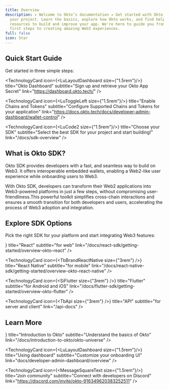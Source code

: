 ```yaml
---
title: Overview
description: ✦ Welcome to Okto’s documentation ✦ Get started with Okto SDK in
  your project. Learn the basics, explore how Okto works, and find helpful
  resources to build and improve your app. We're here to guide you from your
  first steps to creating amazing Web3 experiences.
full: false
icon: Star
---
```



## Quick Start Guide

Get started in three simple steps:

<div className="grid grid-cols-1 md:grid-cols-2 gap-3 md:gap-6 lg:gap-8">

  <TechnologyCard 
      icon={<LuLayoutDashboard size={"1.5rem"}/>}
      title="Okto Dashboard" 
      subtitle="Sign up and retrieve your Okto App Secret" 
      link="https://dashboard.okto.tech/"
  />

  <TechnologyCard 
      icon={<LuToggleLeft size={"1.5rem"}/>}
      title="Enable Chains and Tokens" 
      subtitle="Configure Supported Chains and Tokens for your application" 
      link="https://docs.okto.tech/docs/developer-admin-dashboard/wallet-control"
  />

  <TechnologyCard 
      icon={<LuCode2 size={"1.5rem"}/>}
      title="Choose your SDK" 
      subtitle="Select the best SDK for your project and start building!" 
      link="/docs/sdk-overview"
  />

</div>

## What is Okto SDK?

Okto SDK provides developers with a fast, and seamless way to build on Web3. It offers interoperable embedded wallets, enabling a Web2-like user experience while onboarding users to Web3.

With Okto SDK, developers can transform their Web2 applications into Web3-powered platforms in just a few steps, without compromising user-friendliness.This powerful toolkit simplifies cross-chain interactions and ensures a smooth transition for both developers and users, accelerating the process of Web3 adoption and integration.

## Explore SDK Options

Pick the right SDK for your platform and start integrating Web3 features:

<div className="grid grid-cols-1 md:grid-cols-2 gap-3 md:gap-6 lg:gap-8">
  <TechnologyCard
      icon={<FaReact size={"3rem"} />}
      title="React"
      subtitle="for web"
      link="/docs/react-sdk/getting-started/overview-okto-react"
  />

  <TechnologyCard
      icon={<TbBrandReactNative size={"3rem"} />}
      title="React Native"
      subtitle="for mobile"
      link="/docs/react-native-sdk/getting-started/overview-okto-react-native"
  />

  <TechnologyCard
      icon={<SiFlutter size={"3rem"} />}
      title="Flutter"
      subtitle="for Android and iOS"
      link="/docs/flutter-sdk/getting-started/overview-okto-flutter"
  />

  <TechnologyCard 
      icon={<TbApi size={"3rem"} />}
      title="API"
      subtitle="for server and client"
      link="/api-docs"
  />

</div>

## Learn More 

<div className="grid grid-cols-1 md:grid-cols-2 gap-3 md:gap-6 lg:gap-8">
  <TechnologyCard 
      icon={<IoDocumentOutline size={"1.5rem"}/>}
      title="Introduction to Okto"
      subtitle="Understand the basics of Okto"
      link="/docs/introduction-to-okto/okto-universe"
  />

  <TechnologyCard 
      icon={<LuLayoutDashboard size={"1.5rem"}/>}
      title="Using dashboard" 
      subtitle="Customize your onboarding UI" 
      link="docs/developer-admin-dashboard/overview"
  />

   <TechnologyCard 
      icon={<MessageSquareText size={"1.5rem"}/>}
      title="Join community" 
      subtitle="Connect with developers on Discord" 
      link="https://discord.com/invite/okto-916349620383252511"
  />
 
</div>
